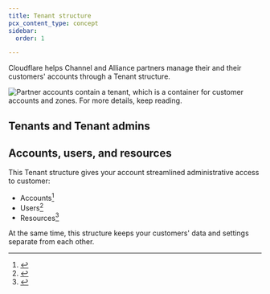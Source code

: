 ```yaml
---
title: Tenant structure
pcx_content_type: concept
sidebar:
  order: 1

---
```



Cloudflare helps Channel and Alliance partners manage their and their customers' accounts through a Tenant structure.

![Partner accounts contain a tenant, which is a container for customer accounts and zones. For more details, keep reading.](~/assets/images/tenant/tenant-diagram.png)

## Tenants and Tenant admins

<Render file="tenant-definition" />

<Render file="tenant-admin-definition" />

## Accounts, users, and resources

This Tenant structure gives your account streamlined administrative access to customer:

* Accounts[^1]
* Users[^2]
* Resources[^3]

At the same time, this structure keeps your customers' data and settings separate from each other.

[^1]: <Render file="account-definition" />

[^2]: <Render file="user-definition" />

[^3]: <Render file="resource-definition" />
